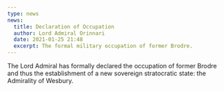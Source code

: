 ```yaml
---
type: news
news:
  title: Declaration of Occupation
  author: Lord Admiral Orinnari
  date: 2021-01-25 21:48
  excerpt: The formal military occupation of former Brodre.
---
```

The Lord Admiral has formally declared the occupation of former Brodre and thus
the establishment of a new sovereign stratocratic state: the Admirality of
Wesbury.
